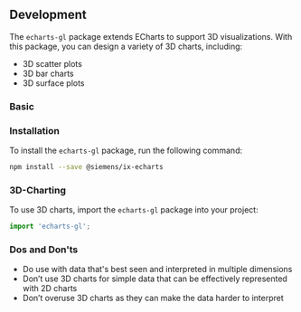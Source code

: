 
## Development

The `echarts-gl` package extends ECharts to support 3D visualizations. With this package, you can design a variety of 3D charts, including:

- 3D scatter plots
- 3D bar charts
- 3D surface plots

### Basic

<EchartsSpecial3dPlayground height="40rem" />

### Installation

To install the `echarts-gl` package, run the following command:

```sh
npm install --save @siemens/ix-echarts
```

### 3D-Charting

To use 3D charts, import the `echarts-gl` package into your project:

```typescript
import 'echarts-gl';
```

### Dos and Don'ts

- Do use with data that's best seen and interpreted in  multiple dimensions
- Don’t use 3D charts for simple data that can be effectively represented with 2D charts
- Don’t overuse 3D charts as they can make the data harder to interpret

